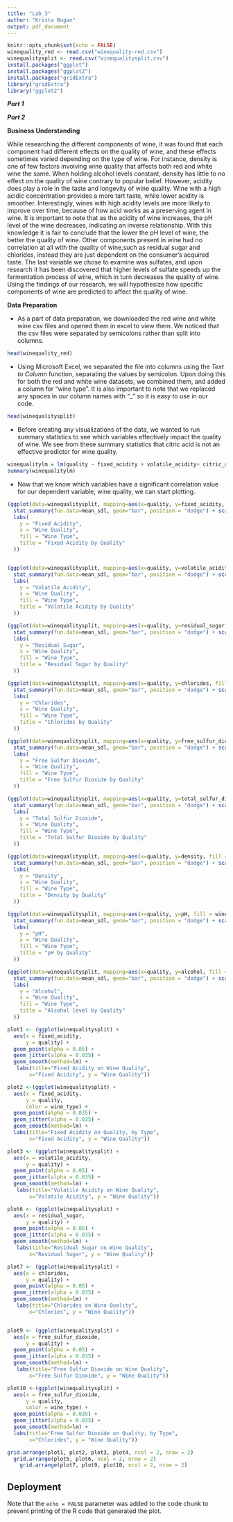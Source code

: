 ```yaml
---
title: "Lab 3"
author: "Krista Bogan"
output: pdf_document
---
```


```r
knitr::opts_chunk$set(echo = FALSE)
winequality_red <- read.csv("winequality-red.csv")
winequalitysplit <- read.csv("winequalitysplit.csv")
install.packages("ggplot")
install.packages("ggplot2")
install.packages("gridExtra")
library("gridExtra")
library("ggplot2")
```

***Part 1***

***Part 2***

**Business Understanding**

While researching the different components of wine, it was found that each component had different effects on the quality of wine, and these effects sometimes varied depending on the type of wine. For instance, density is one of few factors involving wine quality that affects both red and white wine the same. When holding alcohol levels constant, density has little to no effect on the quality of wine contrary to popular belief. However, acidity does play a role in the taste and longevity of wine quality. Wine with a high acidic concentration provides a more tart taste, while lower acidity is smoother. Interestingly, wines with high acidity levels are more likely to improve over time, because of how acid works as a preserving agent in wine. It is important to note that as the acidity of wine increases, the pH level of the wine decreases, indicating an inverse relationship. With this knowledge it is fair to conclude that the lower the pH level of wine, the better the quality of wine. Other components present in wine had no correlation at all with the quality of wine,such as residual sugar and chlorides, instead they are just dependent on the consumer's acquired taste. The last variable we chose to examine was sulfates, and upon research it has been discovered that higher levels of sulfate speeds up the fermentation process of wine, which in turn decreases the quality of wine. Using the findings of our research, we will hypothesize how specific components of wine are predicted to affect the quality of wine.

**Data Preparation**

-   As a part of data preparation, we downloaded the red wine and white wine csv files and opened them in excel to view them. We noticed that the csv files were separated by semicolons rather than split into columns.

```r
head(winequality_red)
```

-   Using Microsoft Excel, we separated the file into columns using the *Text to Column* function, separating the values by semicolon. Upon doing this for both the red and white wine datasets, we combined them, and added a column for "wine type". It is also important to note that we replaced any spaces in our column names with "\_" so it is easy to use in our code.

```r
head(winequalitysplit)
```

-   Before creating any visualizations of the data, we wanted to run summary statistics to see which variables effectively impact the quality of wine. We see from these summary statistics that citric acid is not an effective predictor for wine quality.

```r

winequalitylm = lm(quality ~ fixed_acidity + volatile_acidity+ citric_acid + residual_sugar + chlorides + free_sulfur_dioxide + total_sulfur_dioxide + density + pH + sulphates + alcohol + wine_type, data=winequalitysplit)
summary(winequalitylm)

```

-   Now that we know which variables have a significant correlation value for our dependent variable, wine quality, we can start plotting.

```r

(ggplot(data=winequalitysplit, mapping=aes(x=quality, y=fixed_acidity, fill = wine_type)) +
  stat_summary(fun.data=mean_sdl, geom="bar", position = "dodge") + scale_x_continuous(breaks = (seq(1,10))) + scale_y_continuous(breaks = seq(1,10)) + coord_cartesian(ylim=c(6,9)) +
  labs(
    y = "Fixed Acidity",
    x = "Wine Quality",
    fill = "Wine Type",
    title = "Fixed Acidity by Quality"
  ))


(ggplot(data=winequalitysplit, mapping=aes(x=quality, y=volatile_acidity, fill = wine_type)) +
  stat_summary(fun.data=mean_sdl, geom="bar", position = "dodge") + scale_x_continuous(breaks = (seq(1,10))) +
  labs(
    y = "Volatile Acidity",
    x = "Wine Quality",
    fill = "Wine Type",
    title = "Volatile Acidity by Quality"
  ))

(ggplot(data=winequalitysplit, mapping=aes(x=quality, y=residual_sugar, fill = wine_type)) +
  stat_summary(fun.data=mean_sdl, geom="bar", position = "dodge") + scale_x_continuous(breaks = (seq(1,10))) +
  labs(
    y = "Residual Sugar",
    x = "Wine Quality",
    fill = "Wine Type",
    title = "Residual Sugar by Quality"
  ))

(ggplot(data=winequalitysplit, mapping=aes(x=quality, y=chlorides, fill = wine_type)) +
  stat_summary(fun.data=mean_sdl, geom="bar", position = "dodge") + scale_x_continuous(breaks = (seq(1,10))) +
  labs(
    y = "Chlorides",
    x = "Wine Quality",
    fill = "Wine Type",
    title = "Chlorides by Quality"
  ))

(ggplot(data=winequalitysplit, mapping=aes(x=quality, y=free_sulfur_dioxide, fill = wine_type)) +
  stat_summary(fun.data=mean_sdl, geom="bar", position = "dodge") + scale_x_continuous(breaks = (seq(1,10))) +
  labs(
    y = "Free Sulfur Dioxide",
    x = "Wine Quality",
    fill = "Wine Type",
    title = "Free Sulfur Dioxide by Quality"
  ))

(ggplot(data=winequalitysplit, mapping=aes(x=quality, y=total_sulfur_dioxide, fill = wine_type)) +
  stat_summary(fun.data=mean_sdl, geom="bar", position = "dodge") + scale_x_continuous(breaks = (seq(1,10))) +
  labs(
    y = "Total Sulfur Dioxide",
    x = "Wine Quality",
    fill = "Wine Type",
    title = "Total Sulfur Dioxide by Quality"
  ))

(ggplot(data=winequalitysplit, mapping=aes(x=quality, y=density, fill = wine_type)) +
  stat_summary(fun.data=mean_sdl, geom="bar", position = "dodge") + scale_x_continuous(breaks = (seq(1,10))) + scale_y_continuous(seq(0.9)) + coord_cartesian(ylim=c(0.990,1)) +
  labs(
    y = "Density",
    x = "Wine Quality",
    fill = "Wine Type",
    title = "Density by Quality"
  ))

(ggplot(data=winequalitysplit, mapping=aes(x=quality, y=pH, fill = wine_type)) +
  stat_summary(fun.data=mean_sdl, geom="bar", position = "dodge") + scale_x_continuous(breaks = (seq(1,10))) +coord_cartesian(ylim=c(3,3.5)) +
  labs(
    y = "pH",
    x = "Wine Quality",
    fill = "Wine Type",
    title = "pH by Quality"
  ))

(ggplot(data=winequalitysplit, mapping=aes(x=quality, y=alcohol, fill = wine_type)) +
  stat_summary(fun.data=mean_sdl, geom="bar", position = "dodge") + scale_x_continuous(breaks = (seq(1,10))) + coord_cartesian(ylim=c(7.5,12.5)) +
  labs(
    y = "Alcohol",
    x = "Wine Quality",
    fill = "Wine Type",
    title = "Alcohol level by Quality"
  ))

```

```r

plot1 <- (ggplot(winequalitysplit) +
  aes(x = fixed_acidity,
      y = quality) +
  geom_point(alpha = 0.05) +
  geom_jitter(alpha = 0.035) +
  geom_smooth(method=lm) +
   labs(title="Fixed Acidity on Wine Quality",
       x="Fixed Acidity", y = "Wine Quality"))

plot2 <-(ggplot(winequalitysplit) +
  aes(x = fixed_acidity,
      y = quality,
      color = wine_type) +
  geom_point(alpha = 0.035) +
  geom_jitter(alpha = 0.035) +
  geom_smooth(method=lm) +
  labs(title="Fixed Acidity on Quality, by Type",
       x="Fixed Acidity", y = "Wine Quality"))

plot3 <- (ggplot(winequalitysplit) +
  aes(x = volatile_acidity,
      y = quality) +
  geom_point(alpha = 0.05) +
  geom_jitter(alpha = 0.035) +
  geom_smooth(method=lm) +
   labs(title="Volatile Acidity on Wine Quality",
       x="Volatile Acidity", y = "Wine Quality"))

plot6 <- (ggplot(winequalitysplit) +
  aes(x = residual_sugar,
      y = quality) +
  geom_point(alpha = 0.05) +
  geom_jitter(alpha = 0.035) +
  geom_smooth(method=lm) +
   labs(title="Residual Sugar on Wine Quality",
       x="Residual Sugar", y = "Wine Quality"))

plot7 <- (ggplot(winequalitysplit) +
  aes(x = chlorides,
      y = quality) +
  geom_point(alpha = 0.05) +
  geom_jitter(alpha = 0.035) +
  geom_smooth(method=lm) +
   labs(title="Chlorides on Wine Quality",
       x="Chlories", y = "Wine Quality"))


plot9 <- (ggplot(winequalitysplit) +
  aes(x = free_sulfur_dioxide,
      y = quality) +
  geom_point(alpha = 0.05) +
  geom_jitter(alpha = 0.035) +
  geom_smooth(method=lm) +
   labs(title="Free Sulfur Dioxide on Wine Quality",
       x="Free Sulfur Dioxide", y = "Wine Quality"))

plot10 <-(ggplot(winequalitysplit) +
  aes(x = free_sulfur_dioxide,
      y = quality,
      color = wine_type) +
  geom_point(alpha = 0.035) +
  geom_jitter(alpha = 0.035) +
  geom_smooth(method=lm) +
  labs(title="Free Sulfur Dioxide on Quality, by Type",
       x="Chlorides", y = "Wine Quality"))

grid.arrange(plot1, plot2, plot3, plot4, ncol = 2, nrow = 2)
  grid.arrange(plot5, plot6, ncol = 2, nrow = 2)
    grid.arrange(plot7, plot9, plot10, ncol = 2, nrow = 2)
```

## Deployment

Note that the `echo = FALSE` parameter was added to the code chunk to prevent printing of the R code that generated the plot.

